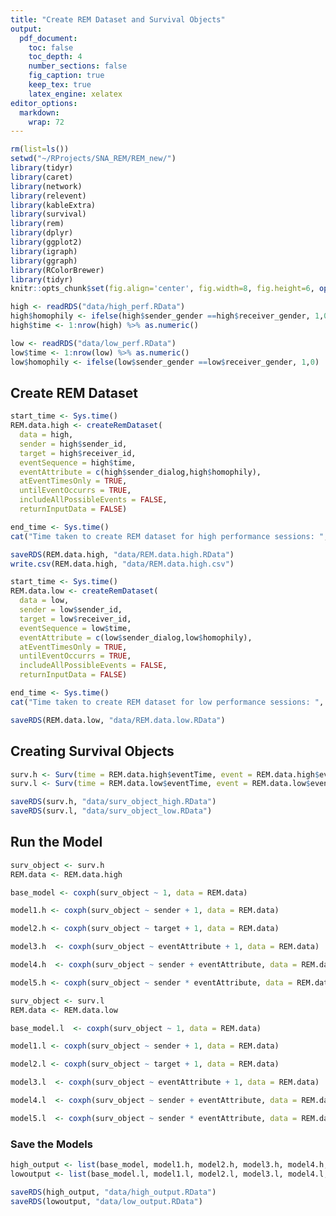 ```yaml
---
title: "Create REM Dataset and Survival Objects"
output: 
  pdf_document:
    toc: false
    toc_depth: 4
    number_sections: false
    fig_caption: true
    keep_tex: true
    latex_engine: xelatex
editor_options:
  markdown: 
    wrap: 72
---
```


```r

rm(list=ls())
setwd("~/RProjects/SNA_REM/REM_new/")
library(tidyr)
library(caret)
library(network)
library(relevent)
library(kableExtra)
library(survival)
library(rem)
library(dplyr)
library(ggplot2)
library(igraph)
library(ggraph)
library(RColorBrewer)
library(tidyr)
knitr::opts_chunk$set(fig.align='center', fig.width=8, fig.height=6, options(tidy = TRUE), tidy.opts = list(width.cutoff = 60))

```






```r
high <- readRDS("data/high_perf.RData") 
high$homophily <- ifelse(high$sender_gender ==high$receiver_gender, 1,0)
high$time <- 1:nrow(high) %>% as.numeric()

low <- readRDS("data/low_perf.RData")
low$time <- 1:nrow(low) %>% as.numeric()
low$homophily <- ifelse(low$sender_gender ==low$receiver_gender, 1,0)
```

## Create REM Dataset

```r
start_time <- Sys.time()
REM.data.high <- createRemDataset(
  data = high,
  sender = high$sender_id,
  target = high$receiver_id,
  eventSequence = high$time,
  eventAttribute = c(high$sender_dialog,high$homophily),
  atEventTimesOnly = TRUE, 
  untilEventOccurrs = TRUE,
  includeAllPossibleEvents = FALSE, 
  returnInputData = FALSE)

end_time <- Sys.time()
cat("Time taken to create REM dataset for high performance sessions: ", end_time - start_time, "\n")
```

```r
saveRDS(REM.data.high, "data/REM.data.high.RData")
write.csv(REM.data.high, "data/REM.data.high.csv")
```



```r
start_time <- Sys.time()
REM.data.low <- createRemDataset(
  data = low,
  sender = low$sender_id,
  target = low$receiver_id,
  eventSequence = low$time,
  eventAttribute = c(low$sender_dialog,low$homophily),
  atEventTimesOnly = TRUE, 
  untilEventOccurrs = TRUE,
  includeAllPossibleEvents = FALSE, 
  returnInputData = FALSE)

end_time <- Sys.time()
cat("Time taken to create REM dataset for low performance sessions: ", end_time - start_time, "\n")
```

```r
saveRDS(REM.data.low, "data/REM.data.low.RData")
```


## Creating Survival Objects

```r
surv.h <- Surv(time = REM.data.high$eventTime, event = REM.data.high$eventDummy)
surv.l <- Surv(time = REM.data.low$eventTime, event = REM.data.low$eventDummy)
```

```r
saveRDS(surv.h, "data/surv_object_high.RData")
saveRDS(surv.l, "data/surv_object_low.RData")
```

## Run the Model

```r

surv_object <- surv.h
REM.data <- REM.data.high

base_model <- coxph(surv_object ~ 1, data = REM.data)

model1.h <- coxph(surv_object ~ sender + 1, data = REM.data)

model2.h <- coxph(surv_object ~ target + 1, data = REM.data)

model3.h  <- coxph(surv_object ~ eventAttribute + 1, data = REM.data)

model4.h  <- coxph(surv_object ~ sender + eventAttribute, data = REM.data)

model5.h <- coxph(surv_object ~ sender * eventAttribute, data = REM.data)

```




```r
surv_object <- surv.l
REM.data <- REM.data.low

base_model.l  <- coxph(surv_object ~ 1, data = REM.data)

model1.l <- coxph(surv_object ~ sender + 1, data = REM.data)

model2.l <- coxph(surv_object ~ target + 1, data = REM.data)

model3.l  <- coxph(surv_object ~ eventAttribute + 1, data = REM.data)

model4.l  <- coxph(surv_object ~ sender + eventAttribute, data = REM.data)

model5.l  <- coxph(surv_object ~ sender * eventAttribute, data = REM.data)
```


### Save the Models
```r
high_output <- list(base_model, model1.h, model2.h, model3.h, model4.h, model5.h)
lowoutput <- list(base_model.l, model1.l, model2.l, model3.l, model4.l, model5.l)

saveRDS(high_output, "data/high_output.RData")
saveRDS(lowoutput, "data/low_output.RData")
```



